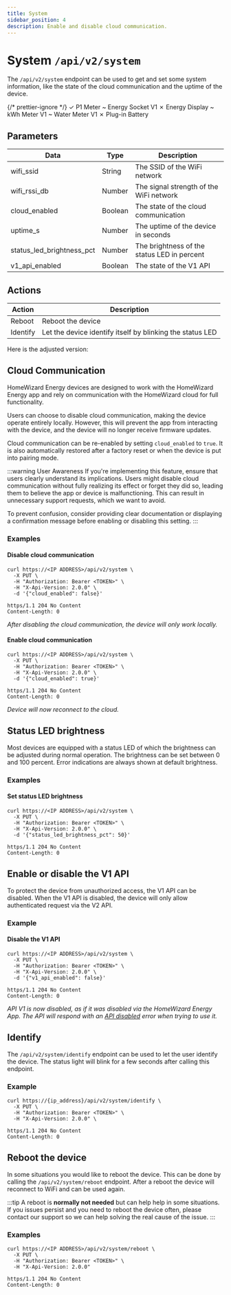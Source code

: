 ```yaml
---
title: System
sidebar_position: 4
description: Enable and disable cloud communication.
---
```



# System `/api/v2/system`

<PreliminaryWarning />

The `/api/v2/system` endpoint can be used to get and set some system information, like the state of the cloud communication and the uptime of the device.

{/* prettier-ignore */}
<Badge color='hw-green'>✓ P1 Meter</Badge>
<Badge color='hw-orange'>~ Energy Socket <BadgeDetail href="/docs/v1/endpoints/system">V1</BadgeDetail></Badge>
<Badge color='hw-red'>✗ Energy Display</Badge>
<Badge color='hw-orange'>~ kWh Meter <BadgeDetail href="/docs/v1/endpoints/system">V1</BadgeDetail></Badge>
<Badge color='hw-orange'>~ Water Meter <BadgeDetail href="/docs/v1/endpoints/system">V1</BadgeDetail></Badge>
<Badge color='hw-red'>✗ Plug-in Battery</Badge>

## Parameters

| Data                      | Type    | Description                                 |
| ------------------------- | ------- | ------------------------------------------- |
| wifi_ssid                 | String  | The SSID of the WiFi network                |
| wifi_rssi_db              | Number  | The signal strength of the WiFi network     |
| cloud_enabled             | Boolean | The state of the cloud communication        |
| uptime_s                  | Number  | The uptime of the device in seconds         |
| status_led_brightness_pct | Number  | The brightness of the status LED in percent |
| v1_api_enabled            | Boolean | The state of the V1 API                     |

## Actions

| Action   | Description                                               |
| -------- | --------------------------------------------------------- |
| Reboot   | Reboot the device                                         |
| Identify | Let the device identify itself by blinking the status LED |

Here is the adjusted version:

## Cloud Communication

HomeWizard Energy devices are designed to work with the HomeWizard Energy app and rely on communication with the HomeWizard cloud for full functionality.

Users can choose to disable cloud communication, making the device operate entirely locally. However, this will prevent the app from interacting with the device, and the device will no longer receive firmware updates.

Cloud communication can be re-enabled by setting `cloud_enabled` to `true`. It is also automatically restored after a factory reset or when the device is put into pairing mode.

:::warning User Awareness
If you're implementing this feature, ensure that users clearly understand its implications. Users might disable cloud communication without fully realizing its effect or forget they did so, leading them to believe the app or device is malfunctioning. This can result in unnecessary support requests, which we want to avoid.

To prevent confusion, consider providing clear documentation or displaying a confirmation message before enabling or disabling this setting.
:::

### Examples

#### Disable cloud communication

```http title="Request"
curl https://<IP ADDRESS>/api/v2/system \
  -X PUT \
  -H "Authorization: Bearer <TOKEN>" \
  -H "X-Api-Version: 2.0.0" \
  -d '{"cloud_enabled": false}'
```

```http title="Response"
https/1.1 204 No Content
Content-Length: 0
```

_After disabling the cloud communication, the device will only work locally._

#### Enable cloud communication

```http title="Request"
curl https://<IP ADDRESS>/api/v2/system \
  -X PUT \
  -H "Authorization: Bearer <TOKEN>" \
  -H "X-Api-Version: 2.0.0" \
  -d '{"cloud_enabled": true}'
```

```http title="Response"
https/1.1 204 No Content
Content-Length: 0
```

_Device will now reconnect to the cloud._

## Status LED brightness

Most devices are equipped with a status LED of which the brightness can be adjusted during normal operation. The brightness can be set between 0 and 100 percent. Error indications are always shown at default brightness.

### Examples

#### Set status LED brightness

```http title="Request"
curl https://<IP ADDRESS>/api/v2/system \
  -X PUT \
  -H "Authorization: Bearer <TOKEN>" \
  -H "X-Api-Version: 2.0.0" \
  -d '{"status_led_brightness_pct": 50}'
```

```http title="Response"
https/1.1 204 No Content
Content-Length: 0
```

## Enable or disable the V1 API

To protect the device from unauthorized access, the V1 API can be disabled. When the V1 API is disabled, the device will only allow authenticated request via the V2 API.

### Example

#### Disable the V1 API

```http title="Request"
curl https://<IP ADDRESS>/api/v2/system \
  -X PUT \
  -H "Authorization: Bearer <TOKEN>" \
  -H "X-Api-Version: 2.0.0" \
  -d '{"v1_api_enabled": false}'
```

```http title="Response"
https/1.1 204 No Content
Content-Length: 0
```

_API V1 is now disabled, as if it was disabled via the HomeWizard Energy App. The API will respond with an [API disabled](/docs/V1/error-handling#api-was-disabled) error when trying to use it._

## Identify

The `/api/v2/system/identify` endpoint can be used to let the user identify the device. The status light will blink for a few seconds after calling this endpoint.

### Example

```http title="Request"
curl https://{ip_address}/api/v2/system/identify \
  -X PUT \
  -H "Authorization: Bearer <TOKEN>" \
  -H "X-Api-Version: 2.0.0" \

```

```http title="Response"
https/1.1 204 No Content
Content-Length: 0
```

## Reboot the device

In some situations you would like to reboot the device. This can be done by calling the `/api/v2/system/reboot` endpoint. After a reboot the device will reconnect to WiFi and can be used again.

:::tip
A reboot is **normally not needed** but can help help in some situations. If you issues persist and you need to reboot the device often, please contact our support so we can help solving the real cause of the issue.
:::

### Examples

```
curl https://<IP ADDRESS>/api/v2/system/reboot \
  -X PUT \
  -H "Authorization: Bearer <TOKEN>" \
  -H "X-Api-Version: 2.0.0"
```

```http title="Response"
https/1.1 204 No Content
Content-Length: 0
```
